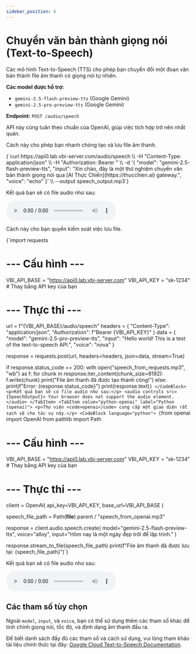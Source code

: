 ```yaml
---
sidebar_position: 6
---
```


# Chuyển văn bản thành giọng nói (Text-to-Speech)


Các mô hình Text-to-Speech (TTS) cho phép bạn chuyển đổi một đoạn văn bản thành file âm thanh có giọng nói tự nhiên.

**Các model được hỗ trợ:**
- `gemini-2.5-flash-preview-tts` (Google Gemini)
- `gemini-2.5-pro-preview-tts` (Google Gemini)

**Endpoint:** `POST /audio/speech`

API này cũng tuân theo chuẩn của OpenAI, giúp việc tích hợp trở nên nhất quán.

<Tabs>
  <TabItem value="curl" label="curl">
    <p>Cách này cho phép bạn nhanh chóng tạo và lưu file âm thanh.</p>
    <CodeBlock language="bash">
    {`curl https://api0.lab.vbi-server.com/audio/speech \\
  -H "Content-Type: application/json" \\
  -H "Authorization: Bearer <your_api_key>" \\
  -d '{
    "model": "gemini-2.5-flash-preview-tts",
    "input": "Xin chào, đây là một thử nghiệm chuyển văn bản thành giọng nói qua [AI Thực Chiến](https://thucchien.ai) gateway.",
    "voice": "echo"
  }' \\
  --output speech_output.mp3`}
    </CodeBlock>
    <p>Kết quả bạn sẽ có file audio như sau:</p>
    <audio controls src={SpeechOutput}>
      Your browser does not support the audio element.
    </audio>
  </TabItem>
  <TabItem value="python-requests" label="Python (requests)">
    <p>Cách này cho bạn quyền kiểm soát việc lưu file.</p>
    <CodeBlock language="python">
    {`import requests

# --- Cấu hình ---
VBI_API_BASE = "https://api0.lab.vbi-server.com"
VBI_API_KEY = "sk-1234" # Thay bằng API key của bạn

# --- Thực thi ---
url = f"{VBI_API_BASE}/audio/speech"
headers = {
    "Content-Type": "application/json",
    "Authorization": f"Bearer {VBI_API_KEY}"
}
data = {
    "model": "gemini-2.5-pro-preview-tts",
    "input": "Hello world! This is a test of the text-to-speech API.",
    "voice": "nova"
}

response = requests.post(url, headers=headers, json=data, stream=True)

if response.status_code == 200:
    with open("speech_from_requests.mp3", "wb") as f:
        for chunk in response.iter_content(chunk_size=8192):
            f.write(chunk)
    print("File âm thanh đã được tạo thành công!")
else:
    print(f"Error: {response.status_code}")
    print(response.text)`}
    </CodeBlock>
    <p>Kết quả bạn sẽ có file audio như sau:</p>
    <audio controls src={SpeechOutput}>
      Your browser does not support the audio element.
    </audio>
  </TabItem>
  <TabItem value="python-openai" label="Python (openai)">
    <p>Thư viện <code>openai</code> cung cấp một giao diện rất sạch sẽ cho tác vụ này.</p>
    <CodeBlock language="python">
    {`from openai import OpenAI
from pathlib import Path

# --- Cấu hình ---
VBI_API_BASE = "https://api0.lab.vbi-server.com"
VBI_API_KEY = "sk-1234" # Thay bằng API key của bạn

# --- Thực thi ---
client = OpenAI(
    api_key=VBI_API_KEY,
    base_url=VBI_API_BASE
)

speech_file_path = Path(__file__).parent / "speech_from_openai.mp3"

response = client.audio.speech.create(
  model="gemini-2.5-flash-preview-tts",
  voice="alloy",
  input="Hôm nay là một ngày đẹp trời để lập trình."
)

response.stream_to_file(speech_file_path)
print(f"File âm thanh đã được lưu tại: {speech_file_path}")`}
    </CodeBlock>
    <p>Kết quả bạn sẽ có file audio như sau:</p>
    <audio controls src={SpeechOutput}>
      Your browser does not support the audio element.
    </audio>
  </TabItem>
</Tabs>

## Các tham số tùy chọn

Ngoài `model`, `input`, và `voice`, bạn có thể sử dụng thêm các tham số khác để tinh chỉnh giọng nói, tốc độ, và định dạng âm thanh đầu ra.

Để biết danh sách đầy đủ các tham số và cách sử dụng, vui lòng tham khảo tài liệu chính thức tại đây: [Google Cloud Text-to-Speech Documentation](https://cloud.google.com/text-to-speech/docs/gemini-tts#examples).
